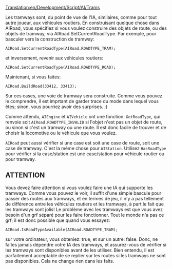 [[Translation:en/Development/Script/AI/Trams]]


{{fr/NonIA}}

Les tramways sont, du point de vue de l'IA, similaires, comme pour tout autre joueur, aux véhicules routiers. En construisant quelque chose dans AIRoad, vous spécifiez si vous voulez construire des objets de route, ou des objets de tramway, via AIRoad.SetCurrentRoadType. Par exemple, pour basculer vers la construction de tramway:

 AIRoad.SetCurrentRoadType(AIRoad.ROADTYPE_TRAM);

et inversement, revenir aux véhicules routiers:

 AIRoad.SetCurrentRoadType(AIRoad.ROADTYPE_ROAD);

Maintenant, si vous faites:

 AIRoad.BuildRoad(33412, 33413);

Sur ces cases, une voie de tramway sera construite. Comme vous pouvez le comprendre, il est imprtant de garder trace du mode dans lequel vous êtes; sinon, vous pourriez avoir des surprises. ;)

Comme attendu, <code>AIEngine</code> et <code>AIVehicle</code> ont une fonction: <code>GetRoadType</code>, qui renvoie soit <code>AIRoad.ROADTYPE_INVALID</code> si l'objet n'est pas un objet de route, ou sinon si c'est un tramway ou une route. Il est donc facile de trouver et de choisir la locomotive ou le véhicule que vous voulez.

<code>AIRoad</code> peut aussi vérifier si une case est soit une case de route, soit une case de tramway. C'est la même chose pour <code>AIStation</code>. Utilisez <code>HasRoadType</code> pour vérifier si la case/station est une case/station pour véhicule routier ou pour tramway.


== ATTENTION ==

Vous devez faire attention si vous voulez faire une IA qui supporte les tramways. Comme vous pouvez le voir, il suffit d'une simple bascule pour passer des routes aux tramways, et en termes de jeu, il n'y a pas tellement de différence entre les véhicules routiers et les tramways, à part le fait que les tramways sont jolis! Le problème avec les tramways est que vous avez besoin d'un grf séparé pour les faire fonctionner. Tout le monde n'a pas ce grf; il est donc possible que quand vous essayez:

 AIRoad.IsRoadTypeAvailable(AIRoad.ROADTYPE_TRAM);

sur votre ordinateur, vous obteniez: true, et sur un autre: false. Donc, ne faites jamais dépendre votre IA des tramways, et assurez-vous de vérifier si les tramways sont disponibles avant de les utiliser. Bien entendu, il est parfaitement acceptable de se replier sur les routes si les tramways ne sont pas disponibles. Cela ne change rien dans les faits.